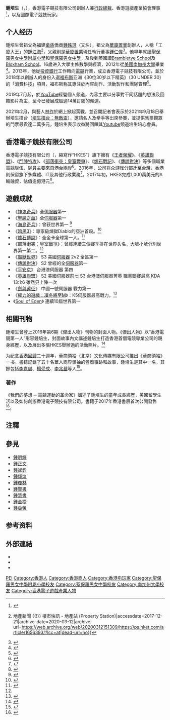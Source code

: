 {{NoteTA
|G1=IT
|G2=Games
}}
{{Infobox Person
| name = 鍾培生<br>'''Derek Cheung'''
| image = Derek Cheung.jpg
| hometown = {{HKG}}
| nationality = {{CHN-HKG}}
| birth_date = {{birth_date_and_age|1990|12|23}}
| occupation = 商人
| games = 《[[王者榮耀|王者榮耀]]》
| other_name = 香港[[王思聰|王思聰]]、香港電競之父、Derek The Almighty Dragon Cheung
| alma_mater = [[聖公會幼稚園|聖公會幼稚園]]<br>[[聖保羅男女中學附屬小學|聖保羅男女中學附屬小學]]<br> [[聖保羅男女中學|聖保羅男女中學]]
| education = [[南加州大學|南加州大學]]數學系學士
| religion = 佛教{{noteTag|1=資料出自2021年3月27日YouTube鍾培生頻道的〈[https://www.youtube.com/watch?v=P2V-7EFw0zY 自我反省心態問題同會員傾計]〉，見該影片51分11秒。}}
}}

'''鍾培生'''（{{lang-en|Derek Cheung }}，{{bd|1990年|12月23日|}}），香港電子競技有限公司創辦人兼[[行政總裁|行政總裁]]、香港遊戲產業協會理事<ref>{{Cite web|url=http://www.hkgia.org.hk/boardlist_s03.php|title=HKGIA 香港遊戲產業協會|accessdate=2017-12-21|work=www.hkgia.org.hk|archive-date=2020-03-12|archive-url=https://web.archive.org/web/20200312151220/http://www.hkgia.org.hk/boardlist_s03.php|dead-url=no}}</ref>，以及國際電子競技玩家。

== 个人经历 ==
鍾培生曾祖父為福建[[畲族|畲族]]僑商[[鍾銘選|鍾銘選]]（又名'''{{tsl|en|Cheong Eak Chong|鍾奕莊}}'''），祖父為[[華廈置業|華廈置業]]創辦人，人稱「工廈大王」的[[鍾江海|鍾江海]]<ref>{{Cite news|url=http://ps.hket.com/article/1656393/?lcc=at|title=富三代鍾培生打機打出血路 誓做東南亞第一電競品牌 {{!}} 地產新聞 {{!}} 樓市快訊 - 地產站 (Property Station)|accessdate=2017-12-21|archive-date=2020-03-12|archive-url=https://web.archive.org/web/20200312151309/https://ps.hket.com/article/1656393/?lcc=at|dead-url=no}}</ref>，父親則是[[華廈置業|華廈置業]]現任執行董事[[鍾仁偉|鍾仁偉]]<ref>{{cite news |author1=蘋果日報 |title=「香港王思聰」瞓身搞電競 富三代鍾培生感恩家底厚 |url=https://hk.appledaily.com/local/20190711/HMPAPO4ZRRRP74S57URK6DP3BA/ |accessdate=2021-05-03 |date=2019-07-11 |archive-date=2021-05-04 |archive-url=https://web.archive.org/web/20210504023253/https://hk.appledaily.com/local/20190711/HMPAPO4ZRRRP74S57URK6DP3BA/ |dead-url=no }}</ref>。他早年就讀[[聖保羅男女中學附屬小學|聖保羅男女中學附屬小學]]和[[聖保羅男女中學|聖保羅男女中學]]，及後到英國讀[[Brambletye_School|Brambletye School]]及[[Bloxham_School|Bloxham School]]。16歲进入大學主修數學與經濟，2012年從[[美國南加州大學|美國南加州大學]]畢業<ref>{{Cite web|url=https://www.hk01.com/%E7%B6%93%E6%BF%9F/115978/-%E6%83%B9%E7%81%AB%E6%9C%89%E9%8C%A2%E4%BB%94-27%E6%AD%B2%E9%9D%A0-%E8%A8%88-%E5%89%B53%E5%84%84%E7%94%9F%E6%84%8F-%E9%8D%BE%E5%9F%B9%E7%94%9F-%E5%94%94%E8%AD%98%E5%98%85%E5%98%A2%E5%94%94%E6%8A%95%E8%B3%87|title=【惹火有錢仔】27歲靠「計」創3億生意　鍾培生：唔識嘅嘢唔投資|accessdate=2017-12-21|last=余秉峰|work=香港01|language=en|archive-date=2019-07-01|archive-url=https://web.archive.org/web/20190701144508/https://www.hk01.com/%E8%B2%A1%E7%B6%93%E5%BF%AB%E8%A8%8A/115978/%E6%83%B9%E7%81%AB%E6%9C%89%E9%8C%A2%E4%BB%94-27%E6%AD%B2%E9%9D%A0-%E8%A8%88-%E5%89%B53%E5%84%84%E7%94%9F%E6%84%8F-%E9%8D%BE%E5%9F%B9%E7%94%9F-%E5%94%94%E8%AD%98%E5%98%85%E5%98%A2%E5%94%94%E6%8A%95%E8%B3%87|dead-url=no}}</ref>。2013年，他從[[投資銀行|投資銀行]]工作轉向[[電競|電競]]行業，成立香港電子競技有限公司，並於2018年以創辦人的身份入選[[福布斯|福布斯]]亚洲《30位30岁以下精英》（30 UNDER 30）的「消費科技」項目，福布斯称其專注於內容創作、活動製作和團隊管理<ref>{{Cite web|url=https://www.forbes.com/profile/derek-cheung/#62b9489366d9|title=Forbes 30 under 30|accessdate=2018-12-21|language=en|archive-date=2021-04-19|archive-url=https://web.archive.org/web/20210419180354/https://www.forbes.com/profile/derek-cheung/#62b9489366d9|dead-url=no}}</ref>。

2019年7月起，於[[YouTube|YouTube]]經營個人頻道，內容主要以分享對不同話題的想法及回饋影片為主，至今已發展成超過14萬訂閱的頻道。

2021年2月，與藝人[[林作|林作]]於網上掀起罵戰，並召開記者會表示於2021年9月18日舉辦培生擂台（[[培生擂台：無敵盃|培生擂台：無敵盃]]），邀請名人及拳手等出席參賽，並提供售票觀眾的門票最貴達二萬多元，鍾培生表示收益將回饋其[[Youtube|Youtube]]頻道培生培心會員。

== 香港電子競技有限公司 ==
香港電子競技有限公司（{{Lang-en|Hong Kong Esports Limited}}，縮寫作“HKES”）旗下擁有《[[王者榮耀|王者榮耀]]》、《[[英雄聯盟|英雄聯盟]]》、《[[鬥陣特攻|鬥陣特攻]]》、《[[部落衝突：皇室戰爭|部落衝突：皇室戰爭]]》、《[[爐石戰記|爐石戰記]]》、《[[傳說對決|傳說對決]]》等多個職業電競隊伍，隊員主要來自港台兩岸<ref>{{Citenews|url=https://gnn.gamer.com.tw/3/147073.html|title=HKES 宣布 TABE 出任《英雄聯盟》戰隊教練 旗下所有隊伍統一命名 HKA|newspaper=巴哈姆特電玩資訊站|accessdate=2017-12-21|archive-date=2017-12-22|archive-url=https://web.archive.org/web/20171222104949/https://gnn.gamer.com.tw/3/147073.html|dead-url=no}}</ref>。2016年，公司将众游戏分部迁至台灣，香港則保留旗下多媒體、IT及其他行政業務<ref>{{Cite web|url=https://news.mingpao.com/pns/dailynews/web_tc/article/20170814/s00004/1502647523200|title=鍾培生：港府應承認電競運動員  籲提高專業門檻 予更多認受性 - 20170814 - 經濟 - 經濟|accessdate=2017-12-21|work=明報新聞網 - 每日明報 daily news|language=zh-tw|archive-date=2017-12-22|archive-url=https://web.archive.org/web/20171222052631/https://news.mingpao.com/pns/dailynews/web_tc/article/20170814/s00004/1502647523200|dead-url=no}}</ref>。2017年初，HKES完成1,000萬美元的A輪融資，估值逾億港元<ref>{{cite news|url=https://tw.news.yahoo.com/%E9%9B%BB%E7%AB%B6%E6%89%9B%E9%9C%B8%E5%AD%90-hke%E9%8D%BE%E5%9F%B9%E7%94%9F%E7%99%BB%E5%AF%8C%E6%AF%94%E4%B8%96%E6%A6%9C-131348974.html|title=電競扛霸子！HKE鍾培生登富比士榜|work=新頭殼newtalk|author=蔡幸秀|via=雅虎|date=2018-03-27}}</ref>。

== 遊戲成就 ==
*《[[神鬼奇兵|神鬼奇兵]]》全[[伺服器|伺服器]]第一 
*《[[聖魔之血|聖魔之血]]》全[[伺服器|伺服器]]第一
*《[[海島奇兵|海島奇兵]]》：曾获世界第一 <ref name=game>{{Cite web|url=http://cr.17173.com/content/03052016/185243950_all.shtml|title=皇室战争世界第一“钟培生”究竟何方神圣?|accessdate=2016-03-05|archive-date=2020-08-04|archive-url=https://web.archive.org/web/20200804074315/http://cr.17173.com/content/03052016/185243950_all.shtml|dead-url=no}}</ref>
*《[[暗黑3|暗黑3]]》：專家級煉獄Diablo的亞洲首殺。<ref>{{Cite web|url=https://k.sina.cn/article_6586450322_188954192001009mt6.html|title= 香港电竞的希望，竟在隔海相望的东南亚？|accessdate=2020-07-25}}</ref>
*《[[爐石傳說|爐石傳說]]》：全金卡全球第一人。<ref>{{Cite web|url=http://www.chuapp.com/?c=Article&a=index&id=231521|title=钟培生：我要在游戏世界里遥遥领先|accessdate=2016-03-23|archive-date=2020-10-01|archive-url=https://web.archive.org/web/20201001183923/http://www.chuapp.com/?c=Article&a=index&id=231521|dead-url=no}}</ref>
*《[[部落衝突：皇室戰爭|部落衝突：皇室戰爭]]》：曾經連續三個賽季排在世界头名，大號小號分別世界第一第二。<ref name=game />
*《[[魔獸世界|魔獸世界]]》 S3 美國[[伺服器|伺服器]] 2v2 全區第一 
*《[[傳說對決|傳說對決]]》 S2 曾經的全[[伺服器|伺服器]]第一 
*《[[平安京|平安京]]》 台港澳伺服器 第四 
*《[[英雄聯盟|英雄聯盟]]》 S2 美國伺服器前七 S3 台港澳伺服器菁英 職業聯賽最高 KDA 13:1:6 雖然只上陣一次 
*《[[劍與遠征|劍與遠征]]》 中國一號伺服器 戰力第一
*《[[權力的遊戲：凜冬將至M|權力的遊戲：凜冬將至M]]》：K5伺服器最高戰力。<ref>{{Cite web|url=
https://cn.noxinfluencer.com/youtube/video-analytics/gezqmIwekU8|title= 鍾培生 權力的遊戲：凜冬將至 |accessdate=2020-07-30}}</ref>
*《[[Soul_of_Eden|Soul of Eden]]》 連續10屆世界第一

== 相關刊物 ==
鍾培生曾登上2016年第6期《傑出人物》刊物的封面人物。《傑出人物》以“香港電競第一人”形容鍾培生，封面故事內文講述鍾培生打造香港首個電競專業公司的親身經歷，以及展出多張HKES舉辦過的活動照片。<ref>{{Cite web|url=https://freewechat.com/a/MzAxNTc2NzkyOQ==/2650755505/2
|title= 【年度人物】香港电竞第一人 ——访HKEsports创办人钟培生先生 |accessdate= 2018-03-09|language=cn}}</ref>

为纪念[[香港回歸|香港回歸]]二十週年，華商領袖（北京）文化傳媒有限公司推出《華商領袖》一书。書籍記錄了五十名華人商界領袖的營商事跡和故事，鍾培生是其中一名，其餘包括[[李嘉誠|李嘉誠]]、[[楊受成|楊受成]]、[[李兆基|李兆基]]等人<ref>{{cite web|url=https://hk.appledaily.com/finance/20170523/2TGIGNWH6UDRGDHMJ34DEIUJJI/|title=香港電競鍾培生：談融資受盡質疑|date=2017-05-23|work=蘋果日报}}</ref>。


=== 著作 ===
《我們的夢想 ─ 電競運動的革命家》講述了鍾培生的童年成長經歷，美國留學生活以及如何創辦香港電子競技有限公司。書籍于2017年香港書展首次公開發售<ref>{{Cite web|url=https://books.mingpao.com/product/%E6%88%91%E5%80%91%E7%9A%84%E5%A4%A2%E6%83%B3%E2%94%80%E2%94%80%E9%9B%BB%E7%AB%B6%E9%81%8B%E5%8B%95%E7%9A%84%E9%9D%A9%E5%91%BD%E5%AE%B6/|title=我們的夢想──電競運動的革命家|language=zh-tw|isbn=978-988-8444-69-4}}</ref>。

== 注釋 ==
{{noteFoot}}

== 參見 ==
*[[鍾明輝|鍾明輝]]
*[[鍾正文|鍾正文]]
*[[鍾斌銓|鍾斌銓]]
*[[鍾輝煌|鍾輝煌]]
*[[鍾瓊林|鍾瓊林]]
*[[鍾賢書|鍾賢書]]
*[[鍾慧書|鍾慧書]]
*[[鍾金榜|鍾金榜]]
*[[鍾燊榮|鍾燊榮]]

== 参考资料 ==
{{reflist|30em}}

== 外部連結 ==
* {{facebook|derek.cheung.5}}
* {{instagram|khdcheung}}
* {{youtube|c=UC5P5F8w8-KXIWzTyllV-2Pw}}

{{DEFAULTSORT:Cheung, Derek}}
[[Category:鍾姓|PEI]]
[[Category:香港人|Category:香港人]]
[[Category:香港商人|Category:香港商人]]
[[Category:香港电玩家|Category:香港电玩家]]
[[Category:聖保羅男女中學附屬小學校友|Category:聖保羅男女中學附屬小學校友]]
[[Category:聖保羅男女中學校友|Category:聖保羅男女中學校友]]
[[Category:南加州大學校友|Category:南加州大學校友]]
[[Category:香港電子遊戲產業人物|Category:香港電子遊戲產業人物]]